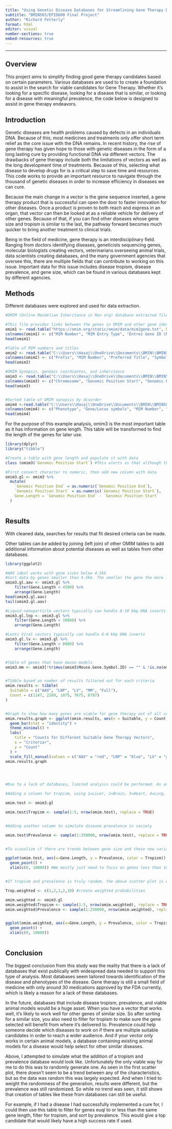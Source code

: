 ```yaml
---
title: "Using Genetic Disease Databases for Streamlining Gene Therapy Development"
subtitle: "BMIN503/EPID600 Final Project"
author: "Richard Fetterly"
format: html
editor: visual
number-sections: true
embed-resources: true
---
```


------------------------------------------------------------------------

## Overview {#sec-overview}

This project aims to simplify finding good gene therapy candidates based on certain parameters. Various databases are used to to create a foundation to assist in the search for viable candidates for Gene Therapy. Whether it's looking for a specific disease, looking for a disease that is similar, or looking for a disease with meaningful prevalence, the code below is designed to assist in gene therapy endeavors.

## Introduction {#sec-introduction}

Genetic diseases are health problems caused by defects in an individuals DNA. Because of this, most medicines and treatments only offer short term relief as the core issue with the DNA remains. In recent history, the rise of gene therapy has given hope to those with genetic diseases in the form of a long lasting cure by providing functional DNA via different vectors. The drawbacks of gene therapy include both the limitations of vectors as well as the long development time of treatments. Because of this, selecting what disease to develop drugs for is a critical step to save time and resources. This code works to provide an important resource to navigate through the thousand of genetic diseases in order to increase efficiency in diseases we can cure.

Because the main change in a vector is the gene sequence inserted, a gene therapy product that is successful can open the door to faster innovation for other diseases. Once a product is proven to both reach and express in an organ, that vector can then be looked at as a reliable vehicle for delivery of other genes. Because of that, if you can find other diseases whose gene size and tropism is similar to the last, the pathway forward becomes much quicker to bring another treatment to clinical trials.

Being in the field of medicine, gene therapy is an interdisciplinary field. Ranging from doctors identifying diseases, geneticists sequencing genes, molecular biologists creating vectors, veterinarians overseeing animal trials, data scientists creating databases, and the many government agencies that oversee this, there are multiple fields that can contribute to working on this issue. Important data for this issue includes disease tropism, disease prevalence, and gene size, which can be found in various databases kept by different agencies.

## Methods {#sec-methods}

Different databases were explored and used for data extraction.

```r
#OMIM (Online Mendelian Inheritance in Man org) database extracted files

#This file provides links between the genes in OMIM and other gene identifiers
omim1 <- read.table("https://omim.org/static/omim/data/mim2gene.txt", header = FALSE, sep = "\t")
colnames(omim1) <- c("MIM Number", "MIM Entry Type", "Entrez Gene ID (NCBI)", "Approved Gene Symbol (HGNC)", "Ensembl Gene ID (Ensembl)")
head(omim1)

#Table of MIM numbers and titles
omim2 <- read.table("C:\\Users\\Hasaj\\OneDrive\\Documents\\BMIN\\BMIN503\\BMIN503_Final_Project\\omim2.txt", header = FALSE, fill =TRUE, sep = "\t")
colnames(omim2) <- c("Prefix", "MIM Number", "Preferred Title", "Symbols", "Notes")
head(omim2)

#OMIM Synopsis, genomic coordiantes, and inheritance
omim3 <- read.table("C:\\Users\\Hasaj\\OneDrive\\Documents\\BMIN\\BMIN503\\BMIN503_Final_Project\\omim3.txt", header = FALSE, fill= TRUE, sep = "\t")
colnames(omim3) <- c("Chromosome", "Genomic Position Start", "Genomic Position End", "Cyto Location", "Computed Cyto Location", "MIM Number", "Gene/Locus and Related Symbols", "Gene Name", "Approved Gene Symbol", "Entrez Gene ID", "Ensembl Gene ID",  "Comments", "Phenotypes", "Mouse.Gene.Symbol.ID")
head(omim3)


#Sorted table of OMIM synopsis by disorder
omim4 <-read.table("C:\\Users\\Hasaj\\OneDrive\\Documents\\BMIN\\BMIN503\\BMIN503_Final_Project\\omim4.txt", header = FALSE, fill= TRUE, sep = "\t")
colnames(omim4) <- c("Phenotype", "Gene/Locus symbols", "MIM Number", "Cyto Location")
head(omim4)


```

For the purpose of this example analysis, omim3 is the most important table as it has information on gene length. This table will be transformed to find the length of the genes for later use.

```r
library(dplyr)
library("tibble")

#Create a table with gene length and populate it with data
class (omim3$`Genomic Position Start`) #This alerts us that although the data looks numeric, it isn't

#First convert character to numeric, then add new column with data
omim3.gl <- omim3 %>%
  mutate(
    `Genomic Position End` = as.numeric(`Genomic Position End`),
    `Genomic Position Start` = as.numeric(`Genomic Position Start`),
    Gene.Length = `Genomic Position End` - `Genomic Position Start`
  )



```

## Results {#sec-results}

With cleaned data, searches for results that fit desired criteria can be made.

Other tables can be added by joining (left join) of other OMIM tables to add additional information about potential diseases as well as tables from other databases.

```r
library(ggplot2)

#AAV ideal works with gene sizes below 4.5kb
#Sort data by genes smaller than 4.5kb. The smaller the gene the more likely successful transduction happens, so sorting by size is helpful
omim3.gl.aav <- omim3.gl %>%
    filter(Gene.Length < 4500) %>%
    arrange(Gene.Length)
head(omim3.gl.aav)
tail(omim3.gl.aav)

#Liquid nanoparticle vectors typically can handle 8-10 kbp DNA inserts
omim3.gl.lnp <- omim3.gl %>%
    filter(Gene.Length < 10000) %>%
    arrange(Gene.Length)

#Lenti Viral vectors typically can handle 6-8 kbp DNA inserts
omim3.gl.lv <- omim3.gl %>%
    filter(Gene.Length < 8000) %>%
    arrange(Gene.Length)


#Table of genes that have mouse models
omim3.mm <- omim3[!trimws(omim3$Mouse.Gene.Symbol.ID) == "" & !is.na(omim3$Mouse.Gene.Symbol.ID), ]


#Tibble based on number of results filtered out for each criteria
omim.results <- tibble(
  Suitable = c("AAV", "LNP", "LV", "MM", "Full"),
  Count = c(1147, 2289, 1875, 7675, 8787)
)


#Graph to show how many genes are viable for gene therapy out of all collected genetic defects
omim.results.graph <- ggplot(omim.results, aes(x = Suitable, y = Count, fill = Suitable)) +
  geom_bar(stat = "identity") +
  theme_minimal() +
  labs(
    title = "Counts for Different Suitable Gene Therapy Vectors", 
    x = "Criteriar", 
    y = "Count"
  ) +
  scale_fill_manual(values = c("AAV" = "red", "LNP" = "blue", "LV" = "green", "MM" = "purple", "Full" = "black"))
omim.results.graph


 

```

```r
#Due to a lack of databases, limited analysis could be performed. As an exercise, I decided to create a table with randomized data to simulate what future analysis could look like

#Adding a column for tropism, using 1=Liver, 2=Brain, 3=Heart, 4=Lung, 5=kidney

omim.test <- omim3.gl

omim.test$Tropism <- sample(1:5, nrow(omim.test), replace = TRUE)


#Adding another column to simulate disease prevalence in society

omim.test$Prevalence <- sample(1:250000, nrow(omim.test), replace = TRUE)


#To visualize if there are trends between gene size and these new variables, I created a scatter plot

ggplot(omim.test, aes(x=Gene.Length, y = Prevalence, color = Tropism)) +
  geom_point() +
  xlim(c(0, 10000)) #We mostly just need to focus on genes less than 10 kbs


#If tropism and prevalence is truly random, the above scatter plot is what we would expect. However  this project is being done in hopes of finding trends so I am going to force a trend into Tropism by creating an altered set of propabilities

Trop.weighted <- c(1,2,1,2,10) #create weighted probabilities

omim.weighted <- omim3.gl
omim.weighted$Tropism <- sample(1:5, nrow(omim.weighted), replace = TRUE, prob = Trop.weighted)
omim.weighted$Prevalence <- sample(1:250000, nrow(omim.weighted), replace = TRUE)


ggplot(omim.weighted, aes(x=Gene.Length, y = Prevalence, color = Tropism)) +
  geom_point() +
  xlim(c(0, 10000))



```

## Conclusion

The biggest conclusion from this study was the reality that there is a lack of databases that exist publically with widespread data needed to support this type of analysis. Most databases seem tailored towards identification of the disease and phenotypes of the disease. Gene therapy is still a small field of medicine with only around 30 medications approved by the FDA currently, which is likely a reason for a lack of these databases.

In the future, databases that include disease tropism, prevalence, and viable animal models would be a huge asset. When you have a vector that works well, it's likely to work well for other genes of similar size. So after sorting for a similar size, you also need to filter for tropism to make sure the gene selected will benefit from where it's delivered to. Prevalence could help someone decide which diseases to work on if there are multiple suitable candidates in order to reach a wider audience. And if your vector only works in certain animal models, a database containing existing animal models for a disease would help select for other similar diseases.

Above, I attempted to simulate what the addition of a tropism and prevalence database would look like. Unfortunately the only viable way for me to do this was to randomly generate one. As seen in the first scatter plot, there doesn't seem to be a trend between any of the characteristics, but as the data was random this was largely expected. And when I tried to weight the randomness of the generation, results were different, but the prevalence was still randomized. So while no trend was seen, it still shows that creation of tables like these from databases can still be useful.

For example, if I had a disease I had successfully implemented a cure for, I could then use this table to filter for genes euql to or less than the same gene length, filter for tropism, and sort by prevalence. This would give a top candidate that would likely have a high success rate if used.
